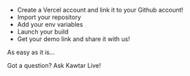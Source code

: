 - Create a Vercel account and link it to your Github account!
- Import your repository
- Add your env variables
- Launch your build
- Get your demo link and share it with us!

As easy as it is...

Got a question? Ask Kawtar Live!
